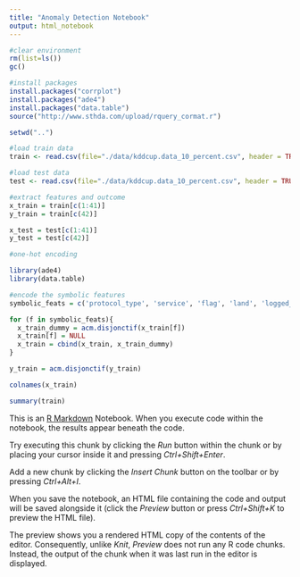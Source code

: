 ```yaml
---
title: "Anomaly Detection Notebook"
output: html_notebook
---
```

```r
#clear environment
rm(list=ls())
gc()
```

```r
#install packages
install.packages("corrplot")
install.packages("ade4")
install.packages("data.table")
source("http://www.sthda.com/upload/rquery_cormat.r")
```

```r
setwd("..")

#load train data
train <- read.csv(file="./data/kddcup.data_10_percent.csv", header = TRUE,sep=";", row.names= NULL)

#load test data
test <- read.csv(file="./data/kddcup.data_10_percent.csv", header = TRUE,sep=";", row.names= NULL)
```
```r
#extract features and outcome
x_train = train[c(1:41)]
y_train = train[c(42)]

x_test = test[c(1:41)]
y_test = test[c(42)]

```

```r
#one-hot encoding

library(ade4)
library(data.table)

#encode the symbolic features
symbolic_feats = c('protocol_type', 'service', 'flag', 'land', 'logged_in', 'is_host_login', 'is_guest_login')

for (f in symbolic_feats){
  x_train_dummy = acm.disjonctif(x_train[f])
  x_train[f] = NULL
  x_train = cbind(x_train, x_train_dummy)
}


```


```r

y_train = acm.disjonctif(y_train)
```

```r
colnames(x_train)
```

```r
summary(train)
```


This is an [R Markdown](http://rmarkdown.rstudio.com) Notebook. When you execute code within the notebook, the results appear beneath the code. 

Try executing this chunk by clicking the *Run* button within the chunk or by placing your cursor inside it and pressing *Ctrl+Shift+Enter*. 

Add a new chunk by clicking the *Insert Chunk* button on the toolbar or by pressing *Ctrl+Alt+I*.

When you save the notebook, an HTML file containing the code and output will be saved alongside it (click the *Preview* button or press *Ctrl+Shift+K* to preview the HTML file).

The preview shows you a rendered HTML copy of the contents of the editor. Consequently, unlike *Knit*, *Preview* does not run any R code chunks. Instead, the output of the chunk when it was last run in the editor is displayed.
